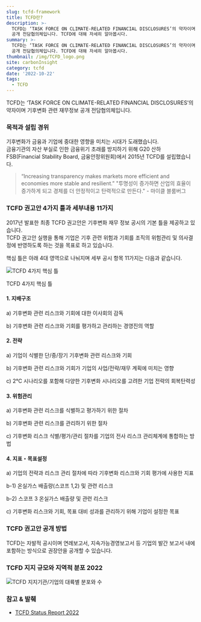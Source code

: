 ```yaml
---
slug: tcfd-framework
title: TCFD란?
description: >-
  TCFD는 ‘TASK FORCE ON CLIMATE-RELATED FINANCIAL DISCLOSURES’의 약자이며 기후변화 관련 재무정보
  공개 전담협의체입니다. TCFD에 대해 자세히 알아봅시다.
summary: >-
  TCFD는 ‘TASK FORCE ON CLIMATE-RELATED FINANCIAL DISCLOSURES’의 약자이며 기후변화 관련 재무정보
  공개 전담협의체입니다. TCFD에 대해 자세히 알아봅시다.
thumbnail: /img/TCFD_logo.png
site: carbonInsight
category: tcfd
date: '2022-10-22'
tags:
  - TCFD
---
```


TCFD는 ‘TASK FORCE ON CLIMATE-RELATED FINANCIAL DISCLOSURES’의 약자이며 기후변화 관련 재무정보 공개 전담협의체입니다.

### 목적과 설립 경위

기후변화가 금융과 기업에 중대한 영향을 미치는 시대가 도래했습니다. \
금융기관의 자산 부실로 인한 금융위기 초래를 방지하기 위해 G20 산하 FSB(Financial Stability Board, 금융안정위원회)에서 2015년 TCFD를 설립했습니다.

> “Increasing transparency makes markets more efficient and economies more stable and resilient.”
> "투명성이 증가하면 산업의 효율이 증가하게 되고 경제를 더 안정적이고 탄력적으로 만든다."
> \- 마이클 블룸버그

### TCFD 권고안 4가지 틀과 세부내용 11가지

2017년 발표한 최종 TCFD 권고안은 기후변화 재무 정보 공시의 기본 틀을 제공하고 있습니다. \
TCFD 권고안 실행을 통해 기업은 기후 관련 위험과 기회를 조직의 위험관리 및 의사결정에 반영하도록 하는 것을 목표로 하고 있습니다.

핵심 틀은 아래 4대 영역으로 나눠지며 세부 공시 항목 11가지는 다음과 같습니다.

![TCFD 4가지 핵심 틀](/img/tcfd-core.png "TCFD 4가지 핵심 틀")

TCFD 4가지 핵심 틀

#### 1. 지배구조

a) 기후변화 관련 리스크와 기회에 대한 이사회의 감독

b) 기후변화 관련 리스크와 기회를 평가하고 관리하는 경영진의 역할

#### 2. 전략

a) 기업이 식별한 단/중/장기 기후변화 관련 리스크와 기회

b) 기후변화 관련 리스크와 기회가 기업의 사업/전략/재무 계획에 미치는 영향

c) 2℃ 시나리오를 포함해 다양한 기후변화 시나리오를 고려한 기업 전략의 회복탄력성

#### 3. 위험관리

a) 기후변화 관련 리스크를 식별하고 평가하기 위한 절차

b) 기후변화 관련 리스크를 관리하기 위한 절차

c) 기후변화 리스크 식별/평가/관리 절차를 기업의 전사 리스크 관리체계에 통합하는 방법

#### 4. 지표・목표설정

a) 기업의 전략과 리스크 관리 절차에 따라 기후변화 리스크와 기회 평가에 사용한 지표

b-1) 온실가스 배출량(스코프 1,2) 및 관련 리스크

b-2) 스코프 3 온실가스 배출량 및 관련 리스크

c) 기후변화 리스크와 기회, 목표 대비 성과를 관리하기 위해 기업이 설정한 목표

### TCFD 권고안 공개 방법

TCFD는 자발적 공시이며 연례보고서, 지속가능경영보고서 등 기업의 발간 보고서 내에 포함하는 방식으로 권장안을 공개할 수 있습니다.

### TCFD 지지 규모와 지역적 분포 2022

![TCFD 지지기관/기업의 대륙별 분포와 수](/img/tcfd-global.png "TCFD 지지기관/기업의 대륙별 분포와 수")

### 참고 & 발췌

* [TCFD Status Report 2022](https://www.fsb.org/2022/10/2022-tcfd-status-report-task-force-on-climate-related-financial-disclosures/)
